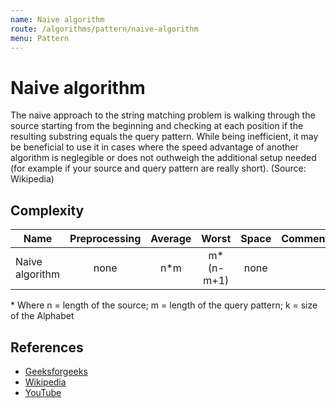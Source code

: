 ```yaml
---
name: Naive algorithm
route: /algorithms/pattern/naive-algorithm
menu: Pattern
---
```


# Naive algorithm

The naive approach to the string matching problem is walking through the source starting
from the beginning and checking at each position if the resulting substring equals the
query pattern. While being inefficient, it may be beneficial to use it in cases where the
speed advantage of another algorithm is neglegible or does not outhweigh the additional
setup needed (for example if your source and query pattern are really short). (Source:
Wikipedia)

## Complexity

| Name            | Preprocessing | Average |   Worst    | Space | Comments |
| --------------- | :-----------: | :-----: | :--------: | :---: | :------- |
| Naive algorithm |     none      |  n\*m   | m\*(n-m+1) | none  |          |

\* Where n = length of the source; m = length of the query pattern; k = size of the
Alphabet

## References

- [Geeksforgeeks](https://www.geeksforgeeks.org/naive-algorithm-for-pattern-searching/)
- [Wikipedia](https://en.wikipedia.org/wiki/String-searching_algorithm)
- [YouTube](https://www.youtube.com/watch?v=nK7SLhXcqRo&ab_channel=GeeksforGeeks)
